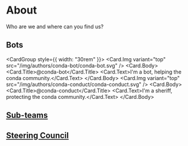 
# About

Who are we and where can you find us?

## Bots

<CardGroup style={{ width: "30rem" }}>
  <Card>
    <Link to="https://github.com/conda-bot">
      <Card.Img variant="top" src="/img/authors/conda-bot/conda-bot.svg" />
      <Card.Body>
        <Card.Title>@conda-bot</Card.Title>
        <Card.Text>I'm a bot, helping the conda community.</Card.Text>
      </Card.Body>
    </Link>
  </Card>
  <Card>
    <Link to="https://github.com/conda-conduct">
      <Card.Img
        variant="top"
        src="/img/authors/conda-conduct/conda-conduct.svg"
      />
      <Card.Body>
        <Card.Title>@conda-conduct</Card.Title>
        <Card.Text>I'm a sheriff, protecting the conda community.</Card.Text>
      </Card.Body>
    </Link>
  </Card>
</CardGroup>

## [Sub-teams](https://github.com/conda/governance#sub-teams)

## [Steering Council](https://github.com/conda/governance#steering-council)
